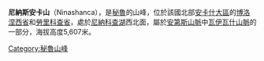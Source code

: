 {{Coord|10|13|12|S|76|54|58|W|display=title}}

'''尼納斯安卡山'''（Ninashanca），是[[秘魯|秘魯]]的山峰，位於該國北部[[安卡什大區|安卡什大區]]的[[博洛涅西省|博洛涅西省]]和[[勞里科查省|勞里科查省]]，處於[[尼納科查湖|尼納科查湖]]西北面，屬於[[安第斯山脈|安第斯山脈]]中[[瓦伊瓦什山脈|瓦伊瓦什山脈]]的一部分，海拔高度5,607米。

{{Peru-geo-stub}}
[[Category:秘魯山峰|Category:秘魯山峰]]